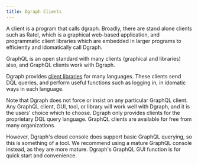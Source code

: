 ```yaml
---
title: Dgraph Clients
---
```


A client is a program that calls dgraph. Broadly, there are stand alone clients
such as Ratel, which is a graphical web-based application, and programmatic
client libraries which are embedded in larger programs to efficiently and
idomatically call Dgraph.

GraphQL is an open standard with many clients (graphical and libraries) also,
and GraphQL clients work with Dgraph.

Dgraph provides [client libraries](./clients) for many languages. These clients
send DQL queries, and perform useful functions such as logging in, in idomatic
ways in each language.

Note that Dgraph does not force or insist on any particular GraphQL client. Any
GraphQL client, GUI, tool, or library will work well with Dgraph, and it is the
users' choice which to choose. Dgraph only provides clients for the proprietary
DQL query language. GraphQL clients are available for free from many
organizations.

However, Dgraph's cloud console does support basic GraphQL querying, so this is
something of a tool. We recommend using a mature GraphQL console instead, as
they are more mature. Dgraph's GraphQL GUI function is for quick start and
convenience.
